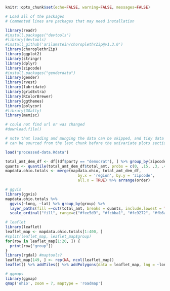 
```r
knitr::opts_chunk$set(echo=FALSE, warning=FALSE, messages=FALSE)
```

```r
# Load all of the packages
# Commented lines are packages that may need installation

library(readr)
#install.packages("devtools")
#library(devtools)
#install_github('arilamstein/choroplethrZip@v1.3.0')
library(choroplethrZip)
library(ggplot2)
library(stringr)
library(dplyr)
library(zipcode)
#install.packages("genderdata")
library(gender)
library(rvest)
library(lubridate)
library(gridExtra)
library(RColorBrewer)
library(ggthemes)
library(polycor)
#library(GGally)
library(memisc)

# could not find url or was changed
#download.file()

# note that loading and munging the data can be skipped, and tidy data sets
# can be sourced from the last chunk before the univariate plots section
```

```r
load("processed-data.Rdata")
```

```r
total_amt_dem_df <- df[(df$party == "democrat"), ] %>% group_by(zipcode) %>% summarise(total_amt = sum(amount))
quants <- quantile(total_amt_dem_df$total_amt, probs = c(0, .15, .3, .45, .55, .70, .85, 1))
mapdata.ohio.totals <- merge(mapdata.ohio, total_amt_dem_df,
                                by.x = 'region', by.y = 'zipcode',
                                all.x = TRUE) %>% arrange(order)

# ggvis
library(ggvis)
mapdata.ohio.totals %>%
  ggvis(~long, ~lat) %>% group_by(group) %>%
  layer_paths(fill =~cut(total_amt, breaks = quants, include.lowest = TRUE)) %>%
  scale_ordinal("fill", range=c("#fee5d9", "#fcbba1", "#fc9272", "#fb6a4a", "#ef3b2c", "#cb181d", "#99000d"))

# leaflet
library(leaflet)
leaflet_map <- mapdata.ohio.totals[1:400, ]
#split(leaflet_map, leaflet_map$group)
for(row in leaflet_map[1:20, ]) {
  print(row["group"])
}
library(rgdal) #maptools?
leaflet_map[149, ] <- rep(NA, ncol(leaflet_map))
leaflet() %>% addTiles() %>% addPolygons(data = leaflet_map, lng = ~long, lat = ~lat, color = ~pal(total_amt))

# ggmaps
library(ggmap)
qmap('ohio', zoom = 7, maptype = 'roadmap')
```
